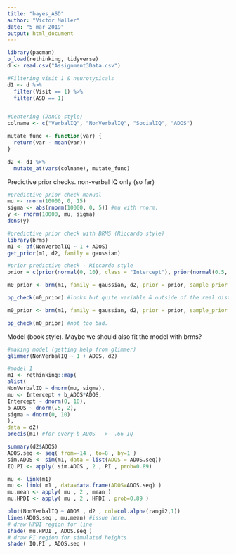 ```yaml
---
title: "bayes_ASD"
author: "Victor Møller"
date: "5 mar 2019"
output: html_document
---
```


```r

library(pacman)
p_load(rethinking, tidyverse)
d <- read.csv("Assignment3Data.csv")

```


```r

#Filtering visit 1 & neurotypicals 
d1 <- d %>%
  filter(Visit == 1) %>%
  filter(ASD == 1)


#Centering (JanCo style)
colname <- c("VerbalIQ", "NonVerbalIQ", "SocialIQ", "ADOS")

mutate_func <- function(var) {
  return(var - mean(var))
}

d2 <- d1 %>%
  mutate_at(vars(colname), mutate_func)

```

Predictive prior checks. 
non-verbal IQ only (so far)

```r

#predictive prior check manual
mu <- rnorm(10000, 0, 15)
sigma <- abs(rnorm(10000, 0, 5)) #mu with rnorm. 
y <- rnorm(10000, mu, sigma)
dens(y) 

#predictive prior check with BRMS (Riccardo style)
library(brms)
m1 <- bf(NonVerbalIQ ~ 1 + ADOS)
get_prior(m1, d2, family = gaussian) 

#prior predictive check - Riccardo style 
prior = c(prior(normal(0, 10), class = "Intercept"), prior(normal(0.5, 2), class = "b"), prior(normal(0,10), class = "sigma"))

m0_prior <- brm(m1, family = gaussian, d2, prior = prior, sample_prior = "only", chain = 1, iter = 500)

pp_check(m0_prior) #looks but quite variable & outside of the real dist. 

m0_prior <- brm(m1, family = gaussian, d2, prior = prior, sample_prior = TRUE, chain = 1, iter = 500)

pp_check(m0_prior) #not too bad. 

```

Model (book style).
Maybe we should also fit the model with brms?

```r
#making model (getting help from glimmer)
glimmer(NonVerbalIQ ~ 1 + ADOS, d2)

#model 1
m1 <- rethinking::map(
alist(
NonVerbalIQ ~ dnorm(mu, sigma),
mu <- Intercept + b_ADOS*ADOS,
Intercept ~ dnorm(0, 10),
b_ADOS ~ dnorm(.5, 2),
sigma ~ dnorm(0, 10)
),
data = d2)
precis(m1) #for every b_ADOS --> -.66 IQ 

summary(d2$ADOS)
ADOS.seq <- seq( from=-14 , to=8 , by=1 )
sim.ADOS <- sim(m1, data = list(ADOS = ADOS.seq))
IQ.PI <- apply( sim.ADOS , 2 , PI , prob=0.89)

mu <- link(m1)
mu <- link( m1 , data=data.frame(ADOS=ADOS.seq) )
mu.mean <- apply( mu , 2 , mean )
mu.HPDI <- apply( mu , 2 , HPDI , prob=0.89 )

plot(NonVerbalIQ ~ ADOS , d2 , col=col.alpha(rangi2,1))
lines(ADOS.seq , mu.mean) #issue here. 
# draw HPDI region for line
shade( mu.HPDI , ADOS.seq )
# draw PI region for simulated heights
shade( IQ.PI , ADOS.seq ) 

```

